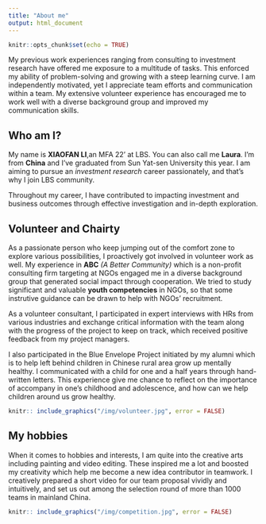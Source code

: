 ```yaml
---
title: "About me"
output: html_document
---
```


```r
knitr::opts_chunk$set(echo = TRUE)
```


My previous work experiences ranging from consulting to investment research have offered me exposure to a multitude of tasks. This enforced my ability of problem-solving and growing with a steep learning curve.
I am independently motivated, yet I appreciate team efforts and communication within a team. My extensive volunteer experience has encouraged me to work well with a diverse background group and improved my communication skills.

## Who am I? 
My name is **XIAOFAN LI**,an MFA 22’ at LBS. You can also call me **Laura**. I'm from **China** and I've graduated from Sun Yat-sen University this year. I am aiming to pursue an *investment research* career passionately, and that’s why I join LBS community. 

Throughout my career, I have contributed to impacting investment and business outcomes through effective investigation and in-depth exploration.  


## Volunteer and Chairty

As a passionate person who keep jumping out of the comfort zone to explore various possibilities, I proactively got involved in volunteer work as well. My experience in **ABC** *(A Better Community)* which is a non-profit consulting firm targeting at NGOs engaged me in a diverse background group that generated social impact through cooperation. We tried to study significant and valuable **youth competencies** in NGOs, so that some instrutive guidance can be drawn to help with NGOs' recruitment. 

As a volunteer consultant, I participated in expert interviews with HRs from various industries and exchange critical information with the team along with the progress of the project to keep on track, which received positive feedback from my project managers. 

I also participated in the Blue Envelope Project initiated by my alumni which is to help left behind children in Chinese rural area grow up mentally healthy. I communicated with a child for one and a half years through hand-written letters. This experience give me chance to reflect on the importance of accompany in one's childhood and adolescence, and how can we help children around us grow healthy.

```r
knitr:: include_graphics("/img/volunteer.jpg", error = FALSE)
```

## My hobbies


When it comes to hobbies and interests, I am quite into the creative arts including painting and video editing. These inspired me a lot and boosted my creativity which help me become a new idea contributor in teamwork. I creatively prepared a short video for our team proposal vividly and intuitively, and set us out among the selection round of more than 1000 teams in mainland China. 


```r
knitr:: include_graphics("/img/competition.jpg", error = FALSE)
```
